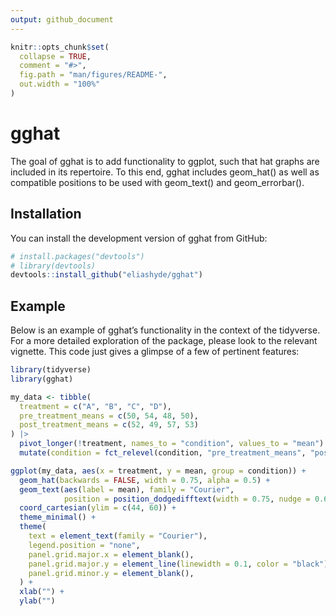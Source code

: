 ```yaml
---
output: github_document
---
```


<!-- README.md is generated from README.Rmd. Please edit that file -->

```r
knitr::opts_chunk$set(
  collapse = TRUE,
  comment = "#>",
  fig.path = "man/figures/README-",
  out.width = "100%"
)
```

# gghat

<!-- badges: start -->
<!-- badges: end -->

The goal of gghat is to add functionality to ggplot, such that hat graphs are included
in its repertoire. To this end, gghat includes geom_hat() as well as compatible positions 
to be used with geom_text() and geom_errorbar(). 

## Installation

You can install the development version of gghat from GitHub:

``` r
# install.packages("devtools")
# library(devtools)
devtools::install_github("eliashyde/gghat")
```

## Example

Below is an example of gghat's functionality in the context of the tidyverse.
For a more detailed exploration of the package, please look to the relevant vignette.
This code just gives a glimpse of a few of pertinent features: 

```r
library(tidyverse)
library(gghat)

my_data <- tibble(
  treatment = c("A", "B", "C", "D"),
  pre_treatment_means = c(50, 54, 48, 50),
  post_treatment_means = c(52, 49, 57, 53)
) |> 
  pivot_longer(!treatment, names_to = "condition", values_to = "mean") |> 
  mutate(condition = fct_relevel(condition, "pre_treatment_means", "post_treatment_means"))

ggplot(my_data, aes(x = treatment, y = mean, group = condition)) +
  geom_hat(backwards = FALSE, width = 0.75, alpha = 0.5) +
  geom_text(aes(label = mean), family = "Courier",
            position = position_dodgedifftext(width = 0.75, nudge = 0.6)) +
  coord_cartesian(ylim = c(44, 60)) +
  theme_minimal() +
  theme(
    text = element_text(family = "Courier"),
    legend.position = "none",
    panel.grid.major.x = element_blank(),
    panel.grid.major.y = element_line(linewidth = 0.1, color = "black"),
    panel.grid.minor.y = element_blank(),
  ) +
  xlab("") +
  ylab("")
```
